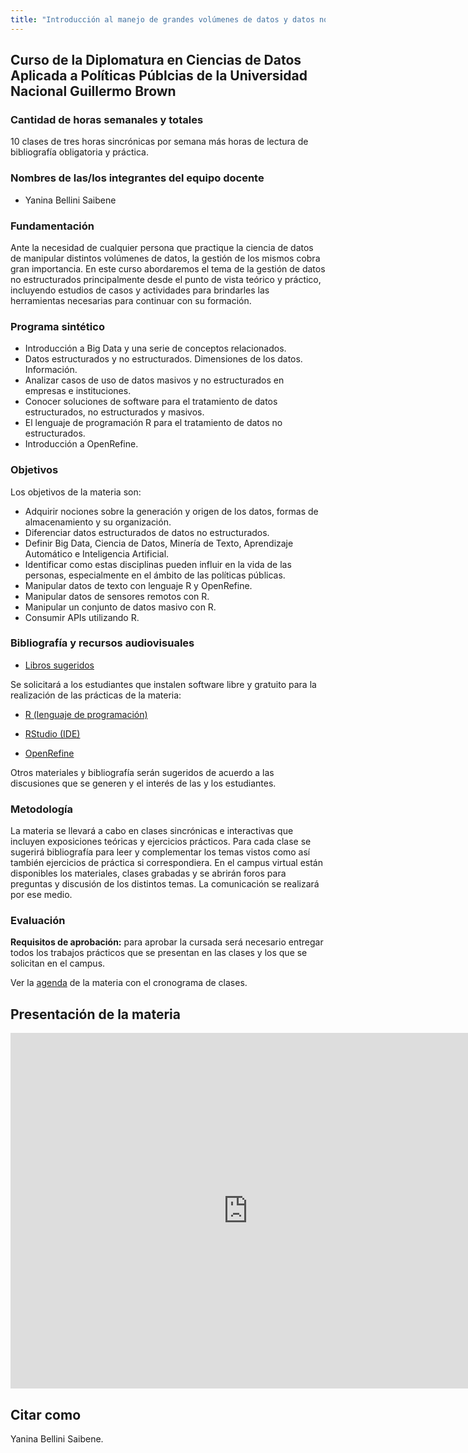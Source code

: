 ```yaml
---
title: "Introducción al manejo de grandes volúmenes de datos y datos no estructurados"
---
```


## Curso de la Diplomatura en Ciencias de Datos Aplicada a Políticas Públcias de la Universidad Nacional Guillermo Brown

### Cantidad de horas semanales y totales

10 clases de tres horas sincrónicas por semana más horas de lectura de bibliografía obligatoria y práctica.

### Nombres de las/los integrantes del equipo docente

-   Yanina Bellini Saibene

### Fundamentación

Ante la necesidad de cualquier persona que practique la ciencia de datos de manipular distintos volúmenes de datos, la gestión de los mismos cobra gran importancia. En este curso abordaremos el tema de la gestión de datos no estructurados principalmente desde el punto de vista teórico y práctico, incluyendo estudios de casos y actividades para brindarles las herramientas necesarias para continuar con su formación.

### Programa sintético

- Introducción a Big Data y una serie de conceptos relacionados.
- Datos estructurados y no estructurados. Dimensiones de los datos. Información. 
- Analizar casos de uso de datos masivos y no estructurados en empresas e instituciones.
- Conocer soluciones de software para el tratamiento de datos estructurados, no estructurados y masivos.
- El lenguaje de programación R para el tratamiento de datos no estructurados.
- Introducción a OpenRefine.   

### Objetivos

Los objetivos de la materia son:

-   Adquirir nociones sobre la generación y origen de los datos, formas de almacenamiento y su organización.
-   Diferenciar datos estructurados de datos no estructurados.
-   Definir Big Data, Ciencia de Datos, Minería de Texto, Aprendizaje Automático e Inteligencia Artificial. 
-   Identificar como estas disciplinas pueden influir en la vida de las personas, especialmente en el ámbito de las políticas públicas.
-   Manipular datos de texto con lenguaje R y OpenRefine.
-   Manipular datos de sensores remotos con R.
-   Manipular un conjunto de datos masivo con R.
-   Consumir APIs utilizando R.


### Bibliografía y recursos audiovisuales

-   [Libros sugeridos](libros.html)

Se solicitará a los estudiantes que instalen software libre y gratuito para la realización de las prácticas de la materia:

-   [R (lenguaje de programación)](https://www.r-project.org/)

-   [RStudio (IDE)](https://www.rstudio.com/products/rstudio/)

-   [OpenRefine](https://openrefine.org/)

Otros materiales y bibliografía serán sugeridos de acuerdo a las discusiones que se generen y el interés de las y los estudiantes.

### Metodología

La materia se llevará a cabo en clases sincrónicas e interactivas que incluyen exposiciones teóricas y ejercicios prácticos. Para cada clase se sugerirá bibliografía para leer y complementar los temas vistos como así también ejercicios de práctica si correspondiera. En el campus virtual están disponibles los materiales, clases grabadas y se abrirán foros para preguntas y discusión de los distintos temas. La comunicación se realizará por ese medio.

### Evaluación

**Requisitos de aprobación:** para aprobar la cursada será necesario entregar todos los trabajos prácticos que se presentan en las clases y los que se solicitan en el campus.

Ver la [agenda](schedule.html) de la materia con el cronograma de clases.

## Presentación de la materia

<iframe src="https://docs.google.com/presentation/d/1mgEBpE_UnQ7Fgud3ty73lAzw7NZmkRUOlr_BnQ7RS1Q/embed?start=false&loop=false&delayms=3000" frameborder="0" width="760" height="569" allowfullscreen="true" mozallowfullscreen="true" webkitallowfullscreen="true"></iframe>


## Citar como 

Yanina Bellini Saibene. 
